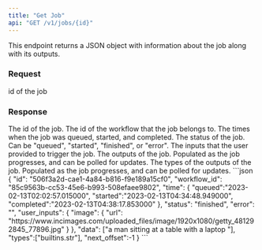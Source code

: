 ```yaml
---
title: "Get Job"
api: "GET /v1/jobs/{id}"
---
```


This endpoint returns a JSON object with information about the job along with its outputs.

### Request
<ParamField path="id" type="string" required>
  id of the job
</ParamField>

### Response
<ResponseField name="id" type="string">
  The id of the job.
</ResponseField>
<ResponseField name="workflow_id" type="string">
  The id of the workflow that the job belongs to.
</ResponseField>
<ResponseField name="time" type="dict">
  The times when the job was queued, started, and completed.
</ResponseField>
<ResponseField name="status" type="string">
  The status of the job. Can be "queued", "started", "finished", or "error".
</ResponseField>
<ResponseField name="user_inputs" type="dict">
  The inputs that the user provided to trigger the job.
</ResponseField>
<ResponseField name="data" type="list">
  The outputs of the job. Populated as the job progresses, and can be polled for updates.
</ResponseField>
<ResponseField name="types" type="list">
  The types of the outputs of the job. Populated as the job progresses, and can be polled for updates.
</ResponseField>

<ResponseExample>
```json
{
  "id": "506f3a2d-cae1-4a84-b816-f9e189a15cf0",
  "workflow_id": "85c9563b-cc53-45e6-b993-508efaee9802",
  "time": {
    "queued":"2023-02-13T02:02:57.015000",
    "started":"2023-02-13T04:34:48.949000",
    "completed":"2023-02-13T04:38:17.853000"
  },
  "status": "finished",
  "error": "",
  "user_inputs": {
    "image": {
      "url": "https://www.incimages.com/uploaded_files/image/1920x1080/getty_481292845_77896.jpg"
    }
  },
  "data": ["a man sitting at a table with a laptop "],
  "types":["builtins.str"],
  "next_offset":-1
}
```
</ResponseExample>
